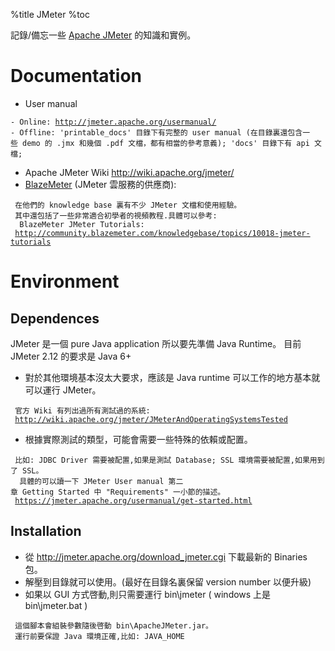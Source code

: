 %title JMeter 
%toc

記錄/備忘一些 [[https://jmeter.apache.org/|Apache JMeter]] 的知識和實例。

= Documentation =
* User manual
 - Online: http://jmeter.apache.org/usermanual/
 - Offline: 'printable_docs' 目錄下有完整的 user manual (在目錄裏還包含一些 demo 的 .jmx 和幾個 .pdf 文檔，都有相當的參考意義); 'docs' 目錄下有 api 文檔; 
* Apache JMeter Wiki http://wiki.apache.org/jmeter/
* [[http://blazemeter.com/|BlazeMeter]] (JMeter 雲服務的供應商): <br>
  在他們的 knowledge base 裏有不少 JMeter 文檔和使用經驗。
  其中還包括了一些非常適合初學者的視頻教程.具體可以參考: <br>
  BlazeMeter JMeter Tutorials:
  http://community.blazemeter.com/knowledgebase/topics/10018-jmeter-tutorials

= Environment =
== Dependences ==
JMeter 是一個 pure Java application 所以要先準備 Java Runtime。
目前JMeter 2.12 的要求是 Java 6+
* 對於其他環境基本沒太大要求，應該是 Java runtime 可以工作的地方基本就可以運行 JMeter。
  官方 Wiki 有列出過所有測試過的系統: 
  http://wiki.apache.org/jmeter/JMeterAndOperatingSystemsTested
* 根據實際測試的類型，可能會需要一些特殊的依賴或配置。<br>
  比如: JDBC Driver 需要被配置,如果是測試 Database; SSL 環境需要被配置,如果用到了 SSL。<br>
  具體的可以讀一下 JMeter User manual 第二章 Getting Started 中 "Requirements" 一小節的描述。
  https://jmeter.apache.org/usermanual/get-started.html

== Installation ==
* 從 http://jmeter.apache.org/download_jmeter.cgi 下載最新的 Binaries 包。
* 解壓到目錄就可以使用。(最好在目錄名裏保留 version number 以便升級)
* 如果以 GUI 方式啓動,則只需要運行 bin\jmeter ( windows 上是 bin\jmeter.bat ) <br>
  這個腳本會組裝參數隨後啓動 bin\ApacheJMeter.jar。
  運行前要保證 Java 環境正確,比如: JAVA_HOME



